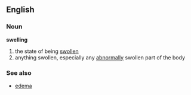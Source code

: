 ==English==
===Noun===
'''swelling'''
# the state of being [[swollen]]
# anything swollen, especially any [[abnormally]] swollen part of the body
===See also===
*[[edema]]